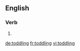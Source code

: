 ==English==

===Verb===
{{head|en|present participle}}

# {{present participle of|toddle|lang=en}}

[[de:toddling]]
[[fr:toddling]]
[[vi:toddling]]